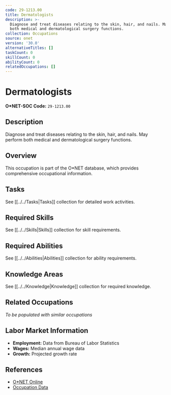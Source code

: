 ```yaml
---
code: 29-1213.00
title: Dermatologists
description: >-
  Diagnose and treat diseases relating to the skin, hair, and nails. May perform
  both medical and dermatological surgery functions.
collection: Occupations
source: onet
version: '30.0'
alternativeTitles: []
taskCount: 0
skillCount: 0
abilityCount: 0
relatedOccupations: []
---
```

# Dermatologists

**O*NET-SOC Code:** `29-1213.00`

## Description

Diagnose and treat diseases relating to the skin, hair, and nails. May perform both medical and dermatological surgery functions.

## Overview

This occupation is part of the O*NET database, which provides comprehensive occupational information.

## Tasks

See [[../../Tasks|Tasks]] collection for detailed work activities.

## Required Skills

See [[../../Skills|Skills]] collection for skill requirements.

## Required Abilities

See [[../../Abilities|Abilities]] collection for ability requirements.

## Knowledge Areas

See [[../../Knowledge|Knowledge]] collection for required knowledge.

## Related Occupations

*To be populated with similar occupations*

## Labor Market Information

- **Employment:** Data from Bureau of Labor Statistics
- **Wages:** Median annual wage data
- **Growth:** Projected growth rate

## References

- [O*NET Online](https://www.onetonline.org/link/summary/29-1213.00)
- [Occupation Data](https://www.onetcenter.org/)
